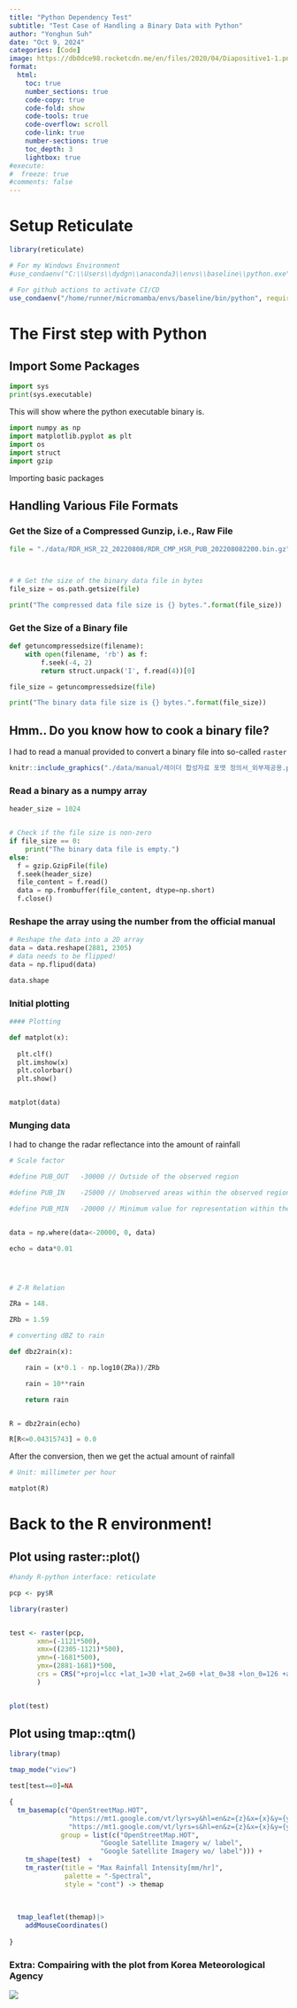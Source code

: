 ```yaml
---
title: "Python Dependency Test"
subtitle: "Test Case of Handling a Binary Data with Python"
author: "Yonghun Suh"
date: "Oct 9, 2024"
categories: [Code]
image: https://db0dce98.rocketcdn.me/en/files/2020/04/Diapositive1-1.png
format: 
  html:
    toc: true
    number_sections: true
    code-copy: true
    code-fold: show
    code-tools: true
    code-overflow: scroll
    code-link: true
    number-sections: true
    toc_depth: 3
    lightbox: true
#execute:
#  freeze: true
#comments: false
---
```


# Setup Reticulate

```r
library(reticulate)

# For my Windows Environment
#use_condaenv("C:\\Users\\dydgn\\anaconda3\\envs\\baseline\\python.exe", required = TRUE)

# For github actions to activate CI/CD
use_condaenv("/home/runner/micromamba/envs/baseline/bin/python", required = TRUE)

```


# The First step with Python

## Import Some Packages

```python

import sys
print(sys.executable)

```

This will show where the python executable binary is.


```python
import numpy as np
import matplotlib.pyplot as plt
import os
import struct
import gzip
```

Importing basic packages


## Handling Various File Formats

### Get the Size of a Compressed Gunzip, **i.e.,** Raw File

```python

file = "./data/RDR_HSR_22_20220808/RDR_CMP_HSR_PUB_202208082200.bin.gz"



# # Get the size of the binary data file in bytes
file_size = os.path.getsize(file)

print("The compressed data file size is {} bytes.".format(file_size))

```

### Get the Size of a Binary file

```python

def getuncompressedsize(filename):
    with open(filename, 'rb') as f:
        f.seek(-4, 2)
        return struct.unpack('I', f.read(4))[0]

file_size = getuncompressedsize(file)

print("The binary data file size is {} bytes.".format(file_size))

```


## Hmm.. Do you know how to cook a binary file?

I had to read a manual provided to convert a binary file into so-called `raster`

```r

knitr::include_graphics("./data/manual/레이더 합성자료 포맷 정의서_외부제공용.pdf")

```

### Read a binary as a numpy array

```python

header_size = 1024


# Check if the file size is non-zero
if file_size == 0:
    print("The binary data file is empty.")
else:
  f = gzip.GzipFile(file)
  f.seek(header_size)
  file_content = f.read()
  data = np.frombuffer(file_content, dtype=np.short)
  f.close()


```

### Reshape the array using the number from the official manual

```python
# Reshape the data into a 2D array
data = data.reshape(2881, 2305)
# data needs to be flipped!
data = np.flipud(data)

data.shape
```
### Initial plotting

```python
#### Plotting

def matplot(x):
  
  plt.clf()
  plt.imshow(x)
  plt.colorbar()
  plt.show()


matplot(data)
```


### Munging data

I had to change the radar reflectance into the amount of rainfall

```python

# Scale factor

#define PUB_OUT   -30000 // Outside of the observed region

#define PUB_IN    -25000 // Unobserved areas within the observed region

#define PUB_MIN   -20000 // Minimum value for representation within the observed area


data = np.where(data<-20000, 0, data)

echo = data*0.01




# Z-R Relation

ZRa = 148.

ZRb = 1.59

# converting dBZ to rain

def dbz2rain(x):

    rain = (x*0.1 - np.log10(ZRa))/ZRb

    rain = 10**rain

    return rain


R = dbz2rain(echo)

R[R<=0.04315743] = 0.0


```


After the conversion, then we get the actual amount of rainfall

```python
# Unit: millimeter per hour

matplot(R)

```

# Back to the R environment!

## Plot using raster::plot()

```r
#handy R-python interface: reticulate

pcp <- py$R

library(raster)


test <- raster(pcp,
       xmn=(-1121*500),
       xmx=((2305-1121)*500),
       ymn=(-1681*500),
       ymx=(2881-1681)*500,
       crs = CRS("+proj=lcc +lat_1=30 +lat_2=60 +lat_0=38 +lon_0=126 +a=6378138.00 +b=6356752.314 +units=m +no_defs")
       )


plot(test)

```
## Plot using tmap::qtm()

```r
library(tmap)

tmap_mode("view")

test[test==0]=NA

{
  tm_basemap(c("OpenStreetMap.HOT",
               "https://mt1.google.com/vt/lyrs=y&hl=en&z={z}&x={x}&y={y}",
               "https://mt1.google.com/vt/lyrs=s&hl=en&z={z}&x={x}&y={y}"),
             group = list(c("OpenStreetMap.HOT",
                       "Google Satellite Imagery w/ label",
                       "Google Satellite Imagery wo/ label"))) +
    tm_shape(test)  +                                  
    tm_raster(title = "Max Rainfall Intensity[mm/hr]",
              palette = "-Spectral",
              style = "cont") -> themap
  
  
  
  tmap_leaflet(themap)|>
    addMouseCoordinates()
  
}

```

### Extra: Compairing with the plot from Korea Meteorological Agency

![](data/RDR_CMI_202208082200.png)

